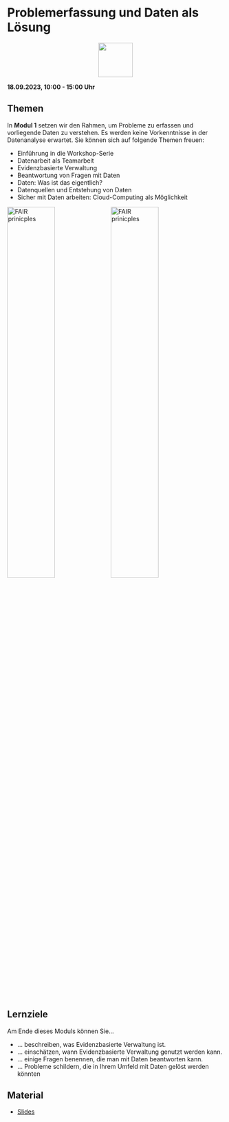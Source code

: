 # Problemerfassung und Daten als Lösung

<p align="center">
<img src="icons/files.png" width="80" height="80" class="center">
</p> 

**18.09.2023, 10:00 - 15:00 Uhr**

## Themen
In **Modul 1** setzen wir den Rahmen, um Probleme zu erfassen und vorliegende Daten zu verstehen. Es werden keine Vorkenntnisse in der Datenanalyse erwartet. Sie können sich auf folgende Themen freuen:

* Einführung in die Workshop-Serie
* Datenarbeit als Teamarbeit
* Evidenzbasierte Verwaltung
* Beantwortung von Fragen mit Daten
* Daten: Was ist das eigentlich?
* Datenquellen und Entstehung von Daten
* Sicher mit Daten arbeiten: Cloud-Computing als Möglichkeit

![FAIR prinicples](icons/Daten-Fragen.jpg){width=47% fig-alt="F=findable, A=accessible, I=interoperable, R=reusable"}
![FAIR prinicples](icons/fair.jpg){width=47% fig-alt="F=findable, A=accessible, I=interoperable, R=reusable"}


::: {.callout-tip} 
## Lernziele
Am Ende dieses Moduls können Sie...

* ... beschreiben, was Evidenzbasierte Verwaltung ist.
* ... einschätzen, wann Evidenzbasierte Verwaltung genutzt werden kann.
* ... einige Fragen benennen, die man mit Daten beantworten kann.
* ... Probleme schildern, die in Ihrem Umfeld mit Daten gelöst werden könnten
:::


## Material
* [Slides](https://drive.google.com/file/d/1-1aiS7UinFX32LJ_iHj99rRrj3ajpMPS/view?usp=sharing)
